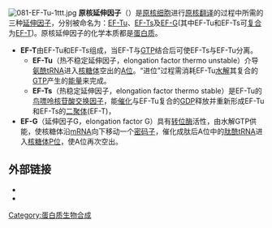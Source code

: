 [[Image:081-EF-Tu-1ttt.jpg|thumb]] 
'''原核延伸因子'''（{{lang-en|Prokaryotic elongation factors}}）是[[原核细胞|原核细胞]]进行[[原核翻译|原核翻译]]的过程中所需的三种[[延伸因子|延伸因子]]，分别被命名为：[[EF-Tu|EF-Tu]]、[[EF-Ts|EF-Ts]]及[[EF-G|EF-G]](其中EF-Tu和EF-Ts可[[复合|复合]]为[[EF-T|EF-T]])。原核延伸因子的化学本质都是[[蛋白质|蛋白质]]。
*'''EF-T'''由EF-Tu和EF-Ts组成，当EF-T与[[GTP|GTP]]结合后可使EF-Ts与EF-Tu分离。
**'''EF-Tu'''（热不稳定延伸因子，elongation factor thermo unstable）介导[[氨酰tRNA|氨酰tRNA]]进入[[核糖体|核糖体]]空出的[[核糖体A位|A位]]。“进位”过程需消耗EF-Tu[[水解|水解]]其复合的[[GTP|GTP]]产生的[[能量|能量]]来完成。
**'''EF-Ts'''（热稳定延伸因子，elongation factor thermo stable）是EF-Tu的[[鸟嘌呤核苷酸交换因子|鸟嘌呤核苷酸交换因子]]，能[[催化|催化]]与EF-Tu复合的[[GDP|GDP]]释放并重新形成EF-Tu和EF-Ts的[[二聚体|二聚体]](EF-T)，
*'''EF-G'''（延伸因子G，elongation factor G）具有[[转位酶|转位酶]]活性，由水解GTP供能，使核糖体沿[[mRNA|mRNA]]向下移动一个[[密码子|密码子]]，催化成肽后A位中的[[肽酰tRNA|肽酰tRNA]]进入[[核糖体P位|核糖体P位]]，使A位再次空出。

==外部链接== 
* {{MeshName|Peptide+Elongation+Factor+G}} 
* {{MeshName|Peptide+Elongation+Factor+Tu}} 
{{遗传学·翻译}} 
{{酸酐水解酶类}} 
[[Category:蛋白质生物合成|Category:蛋白质生物合成]]
